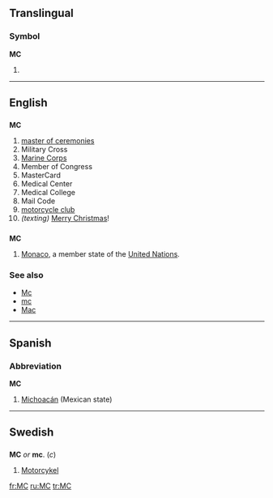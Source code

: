 {{also|mc|Mc|mC|Mc-|.mc}}
==Translingual==

===Symbol===
'''MC'''

# {{SI-unit-abb|mega|coulomb|[[electric charge]]}}

----

==English==

==={{initialism}}===
'''MC'''

# [[master of ceremonies]]
# Military Cross
# [[Marine Corps]]
# Member of Congress
# MasterCard
# Medical Center
# Medical College
# Mail Code
# [[motorcycle club]]
# ''(texting)'' [[Merry Christmas]]!

==={{abbreviation}}===
'''MC'''

# [[Monaco]], a member state of the [[United Nations]].

===See also===
* [[Mc]]
* [[mc]]
* [[Mac]]

----

==Spanish==

===Abbreviation===
'''MC'''

# [[Michoacán]] (Mexican state)

----

==Swedish==

==={{abbreviation}}===
'''MC''' ''or'' '''mc'''. (''c'')

# [[motorcykel|Motorcykel]]

[[fr:MC]]
[[ru:MC]]
[[tr:MC]]